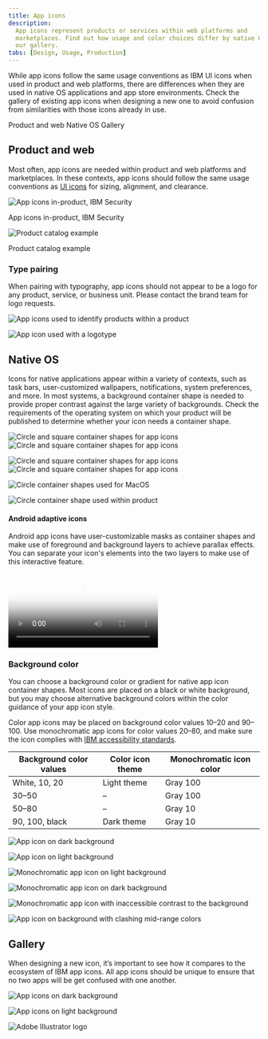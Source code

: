 ```yaml
---
title: App icons
description:
  App icons represent products or services within web platforms and
  marketplaces. Find out how usage and color choices differ by native OS. See
  our gallery.
tabs: [Design, Usage, Production]
---
```



<PageDescription>

While app icons follow the same usage conventions as IBM UI icons when used in
product and web platforms, there are differences when they are used in native OS
applications and app store environments. Check the gallery of existing app icons
when designing a new one to avoid confusion from similarities with those icons
already in use.

</PageDescription>

<AnchorLinks>
  <AnchorLink>Product and web</AnchorLink>
  <AnchorLink>Native OS</AnchorLink>
  <AnchorLink>Gallery</AnchorLink>
</AnchorLinks>

## Product and web

Most often, app icons are needed within product and web platforms and
marketplaces. In these contexts, app icons should follow the same usage
conventions as [UI icons](/iconography/ui-icons/usage) for sizing, alignment,
and clearance.

![App icons in-product, IBM Security](/images/2_1-1_ProductandWeb1.png)

<Caption>App icons in-product, IBM Security</Caption>

![Product catalog example](/images/2_1-2_ProductandWeb2.png)

<Caption>Product catalog example</Caption>

### Type pairing

When pairing with typography, app icons should not appear to be a logo for any
product, service, or business unit. Please contact the brand team for logo
requests.

<DoDontRow>
<DoDont caption="You may use app icons with type to identify a product or service in the context of a product or marketplace.">

![App icons used to identify products within a product](images/2_1-3_ProductandWeb_Type_Do.png)

</DoDont>
<DoDont type="dont" caption="Don’t use any icon as a logo or with a brand type lockup for product headers, merchandise or events.">

![App icon used with a logotype](images/2_1-4_ProductandWeb_Type_Dont.svg)

</DoDont>
</DoDontRow>

## Native OS

Icons for native applications appear within a variety of contexts, such as task
bars, user-customized wallpapers, notifications, system preferences, and more.
In most systems, a background container shape is needed to provide proper
contrast against the large variety of backgrounds. Check the requirements of the
operating system on which your product will be published to determine whether
your icon needs a container shape.

<ArtDirection>

![Circle and square container shapes for app icons](images/2_2-1_NativeOS_Containers1_Mobile_v2.svg)
![Circle and square container shapes for app icons](images/2_2-1_NativeOS_Containers1_v2.svg)

</ArtDirection>

<ArtDirection>

![Circle and square container shapes for app icons](images/2_2-2_NativeOS_Containers2_Mobile_v2.svg)
![Circle and square container shapes for app icons](images/2_2-2_NativeOS_Containers2_v2.svg)

</ArtDirection>

<DoDontRow>
<DoDont caption="In most cases, container shapes are needed for icons that appear within native operating systems." colLg={6}>

![Circle container shapes used for MacOS](images/2_2-3_NativeOS_Do.png)

</DoDont>
<DoDont type="dont" caption="Don’t use container shapes within the product itself. The icon will be too small." colLg={6}>

![Circle container shape used within product](images/2_2-4_NativeOS_Dont.png)

</DoDont>
</DoDontRow>

#### Android adaptive icons

Android app icons have user-customizable masks as container shapes and make use
of foreground and background layers to achieve parallax effects. You can
separate your icon's elements into the two layers to make use of this
interactive feature.

<Video
  poster="/images/2_2-5_NativeOS_Adapticon_PosterImage.png"
  src="/videos/2_2-5_NativeOS_Adapticon.mp4"
/>

### Background color

You can choose a background color or gradient for native app icon container
shapes. Most icons are placed on a black or white background, but you may choose
alternative background colors within the color guidance of your app icon style.

Color app icons may be placed on background color values 10–20 and 90–100. Use
monochromatic app icons for color values 20–80, and make sure the icon complies
with
[IBM accessibility standards](https://www.carbondesignsystem.com/guidelines/accessibility/overview).

| Background color values | Color icon theme | Monochromatic icon color |
| ----------------------- | ---------------- | ------------------------ |
| White, 10, 20           | Light theme      | Gray 100                 |
| 30–50                   | –                | Gray 100                 |
| 50–80                   | –                | Gray 10                  |
| 90, 100, black          | Dark theme       | Gray 10                  |

<Row className={mockGallery}>
<Column colMd={4} colLg={4}>

![App icon on dark background](images/2_2-6_NativeOS_Background1.svg)

</Column>
<Column colMd={4} colLg={4}>

![App icon on light background](images/2_2-7_NativeOS_Background2.svg)

</Column>
</Row>

<Row className={mockGallery}>
<Column colMd={4} colLg={4}>

![Monochromatic app icon on light background](images/2_2-8_NativeOS_Background3.svg)

</Column>
<Column colMd={4} colLg={4}>

![Monochromatic app icon on dark background](images/2_2-9_NativeOS_Background4.svg)

</Column>
</Row>

<DoDontRow>
<DoDont type="dont" caption="Don’t use monochromatic icons on backgrounds with inaccessible contrast.">

![Monochromatic app icon with inaccessible contrast to the background](images/2_2-10_NativeOS_Background_Dont1.svg)

</DoDont>
<DoDont type="dont" caption="Don’t use color app icons with mid-range color values. ">

![App icon on background with clashing mid-range colors](images/2_2-11_NativeOS_Background_Dont2.svg)

</DoDont>
</DoDontRow>

## Gallery

When designing a new icon, it’s important to see how it compares to the
ecosystem of IBM app icons. All app icons should be unique to ensure that no two
apps will be get confused with one another.

![App icons on dark background](images/2_3-1_Gallery_Hero1.png)

![App icons on light background](images/2_3-2_Gallery_Hero2.png)

<Row className="resource-card-group">
<Column colMd={4} colLg={4} noGutterSm>
    <ResourceCard
      subTitle="App Icon Master (.ai)"
      aspectRatio="2:1"
      href="https://github.ibm.com/carbon/app-icons/raw/master/App_Icon_Master.ai"
      actionIcon="download"
      >

![Adobe Illustrator logo](/images/illustrator.png)

  </ResourceCard>
</Column>
</Row>
